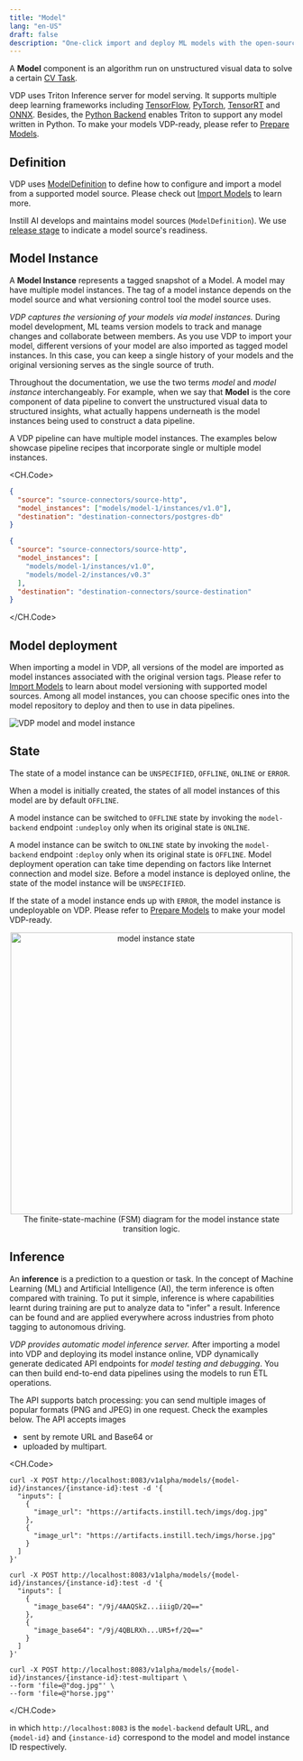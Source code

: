```yaml
---
title: "Model"
lang: "en-US"
draft: false
description: "One-click import and deploy ML models with the open-source visual data ETL tool VDP https://github.com/instill-ai/vdp"
---
```


A **Model** component is an algorithm run on unstructured visual data to solve a certain [CV Task](cv-task).

VDP uses Triton Inference server for model serving. It supports multiple deep learning frameworks including [TensorFlow](https://www.tensorflow.org), [PyTorch](https://pytorch.org/), [TensorRT](https://developer.nvidia.com/tensorrt) and [ONNX](https://onnx.ai).
Besides, the [Python Backend](https://github.com/triton-inference-server/python_backend) enables Triton to support any model written in Python.
To make your models VDP-ready, please refer to [Prepare Models](/docs/prepare-models/overview).

## Definition

VDP uses [ModelDefinition](https://github.com/instill-ai/protobufs/blob/main/vdp/model/v1alpha/model_definition.proto#L30-L76) to define how to configure and import a model from a supported model source.
Please check out [Import Models](/docs/import-models/overview) to learn more.

Instill AI develops and maintains model sources (`ModelDefinition`). We use [release stage](overview#release-stage) to indicate a model source's readiness.

## Model Instance

A **Model Instance** represents a tagged snapshot of a Model. A model may have multiple model instances.
The tag of a model instance depends on the model source and what versioning control tool the model source uses.

_VDP captures the versioning of your models via model instances._
During model development, ML teams version models to track and manage changes and collaborate between members.
As you use VDP to import your model, different versions of your model are also imported as tagged model instances.
In this case, you can keep a single history of your models and the original versioning serves as the single source of truth.

Throughout the documentation, we use the two terms _model_ and _model instance_ interchangeably.
For example, when we say that **Model** is the core component of data pipeline to convert the unstructured visual data to structured insights, what actually happens underneath is the model instances being used to construct a data pipeline.

A VDP pipeline can have multiple model instances. The examples below showcase pipeline recipes that incorporate single or multiple model instances.

<CH.Code>

```json single-model-instance-pipeline
{
  "source": "source-connectors/source-http",
  "model_instances": ["models/model-1/instances/v1.0"],
  "destination": "destination-connectors/postgres-db"
}
```

```json multiple-model-instance-pipeline
{
  "source": "source-connectors/source-http",
  "model_instances": [
    "models/model-1/instances/v1.0",
    "models/model-2/instances/v0.3"
  ],
  "destination": "destination-connectors/source-destination"
}
```

</CH.Code>

## Model deployment

When importing a model in VDP, all versions of the model are imported as model instances associated with the original version tags.
Please refer to [Import Models](/docs/import-models/overview) to learn about model versioning with supported model sources.
Among all model instances, you can choose specific ones into the model repository to deploy and then to use in data pipelines.

![VDP model and model instance](/docs-assets/core-concepts/model-and-model-instance.svg)

## State

The state of a model instance can be `UNSPECIFIED`, `OFFLINE`, `ONLINE` or `ERROR`.

When a model is initially created, the states of all model instances of this model are by default `OFFLINE`.

A model instance can be switched to `OFFLINE` state by invoking the `model-backend` endpoint `:undeploy` only when its original state is `ONLINE`.

A model instance can be switch to `ONLINE` state by invoking the `model-backend` endpoint `:deploy` only when its original state is `OFFLINE`.
Model deployment operation can take time depending on factors like Internet connection and model size.
Before a model instance is deployed online, the state of the model instance will be `UNSPECIFIED`.

If the state of a model instance ends up with `ERROR`, the model instance is undeployable on VDP. Please refer to [Prepare Models](/docs/prepare-models/overview) to make your model VDP-ready.

<p align="center">
  <img
    src="/docs-assets/core-concepts/model-instance-state.svg"
    alt="model instance state"
    width="500"
  />
  The finite-state-machine (FSM) diagram for the model instance state transition
  logic.
</p>

## Inference

An **inference** is a prediction to a question or task. In the concept of Machine Learning (ML) and Artificial Intelligence (AI), the term inference is often compared with training.
To put it simple, inference is where capabilities learnt during training are put to analyze data to "infer" a result. Inference can be found and are applied everywhere across industries from photo tagging to autonomous driving.

_VDP provides automatic model inference server._
After importing a model into VDP and deploying its model instance online, VDP dynamically generate dedicated API endpoints for _model testing and debugging_.
You can then build end-to-end data pipelines using the models to run ETL operations.

The API supports batch processing: you can send multiple images of popular formats (PNG and JPEG) in one request. Check the examples below.
The API accepts images

- sent by remote URL and Base64 or
- uploaded by multipart.

<CH.Code>

```shellscript cURL(url)
curl -X POST http://localhost:8083/v1alpha/models/{model-id}/instances/{instance-id}:test -d '{
  "inputs": [
    {
      "image_url": "https://artifacts.instill.tech/imgs/dog.jpg"
    },
    {
      "image_url": "https://artifacts.instill.tech/imgs/horse.jpg"
    }
  ]
}'
```

```shellscript cURL(base64)
curl -X POST http://localhost:8083/v1alpha/models/{model-id}/instances/{instance-id}:test -d '{
  "inputs": [
    {
      "image_base64": "/9j/4AAQSkZ...iiigD/2Q=="
    },
    {
      "image_base64": "/9j/4QBLRXh...UR5+f/2Q=="
    }
  ]
}'
```

```shellscript cURL(multipart)
curl -X POST http://localhost:8083/v1alpha/models/{model-id}/instances/{instance-id}:test-multipart \
--form 'file=@"dog.jpg"' \
--form 'file=@"horse.jpg"'
```

</CH.Code>

in which `http://localhost:8083` is the `model-backend` default URL, and `{model-id}` and `{instance-id}` correspond to the model and model instance ID respectively.
